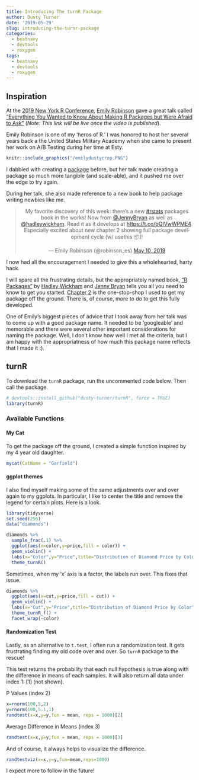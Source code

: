 ```yaml
---
title: Introducing The turnR Package
author: Dusty Turner
date: '2019-05-29'
slug: introducing-the-turnr-package
categories:
  - beatnavy
  - devtools
  - roxygen
tags:
  - beatnavy
  - devtools
  - roxygen
---
```


## Inspiration

At the [2019 New York R Conference](https://www.rstats.nyc/), [Emily Robinson](https://twitter.com/robinson_es) gave a great talk called ["Everything You Wanted to Know About Making R Packages but Were Afraid to Ask"](https://www.rstats.nyc/2019/nyr/) (*Note: This link will be live once the video is published*).  

Emily Robinson is one of my 'heros of R.'  I was honored to host her several years back a the United States Military Academy when she came to present her work on A/B Testing during her time at Esty.   


```r
knitr::include_graphics("/emilydustycrop.PNG")
```

I dabbled with creating a [package](https://github.com/dusty-turner/puertoRicoR) before, but her talk made creating a package so much more tangible (and scale-able), and it pushed me over the edge to try again.  

During her talk, she also made reference to a new book to help package writing newbies like me.

<center>

<blockquote class="twitter-tweet" data-lang="en"><p lang="en" dir="ltr">My favorite discovery of this week: there’s a new <a href="https://twitter.com/hashtag/rstats?src=hash&amp;ref_src=twsrc%5Etfw">#rstats</a> packages book in the works! Now from <a href="https://twitter.com/JennyBryan?ref_src=twsrc%5Etfw">@JennyBryan</a> as well as <a href="https://twitter.com/hadleywickham?ref_src=twsrc%5Etfw">@hadleywickham</a>. Read it as it develops at <a href="https://t.co/bQIVwWPME4">https://t.co/bQIVwWPME4</a>. Especially excited about new chapter 2 showing full package development cycle (w/ usethis 📦)!</p>&mdash; Emily Robinson (@robinson_es) <a href="https://twitter.com/robinson_es/status/1126869271160795137?ref_src=twsrc%5Etfw">May 10, 2019</a></blockquote>
<script async src="https://platform.twitter.com/widgets.js" charset="utf-8"></script>

</center>

I now had all the encouragement I needed to give this a wholehearted, harty hack.

I will spare all the frustrating details, but the appropriately named book, ["R Packages"](https://r-pkgs.org/index.html) by [Hadley Wickham]("https://twitter.com/hadleywickham") and [Jenny Bryan](https://twitter.com/JennyBryan) tells you all you need to know to get you started.  [Chapter 2](https://r-pkgs.org/whole-game.html) is the one-stop-shop I used to get my package off the ground.  There is, of course, more to do to get this fully developed.  

One of Emily's biggest pieces of advice that I took away from her talk was to come up with a good package name.  It needed to be 'googleable' and memorable and there were several other important considerations for naming the package.  Well, I don't know how well I met all the criteria, but I am happy with the appropriatness of how much this package name reflects that I made it :).

## turnR

To download the `turnR` package, run the uncommented code below.  Then call the package.

```r
# devtools::install_github("dusty-turner/turnR", force = TRUE)
library(turnR)
```

### Available Functions

#### My Cat 

To get the package off the ground, I created a simple function inspired by my 4 year old daughter.

```r
mycat(CatName = "Garfield")
```

#### ggplot themes

I also find myself making some of the same adjustments over and over again to my ggplots.  In particular, I like to center the title and remove the legend for certain plots.  Here is a look.

```r
library(tidyverse)
set.seed(256)
data("diamonds") 

diamonds %>%
  sample_frac(.1) %>%
  ggplot(aes(x=color,y=price,fill = color)) +
  geom_violin() +
  labs(x="Color",y="Price",title="Distribution of Diamond Price by Color", subtitle = "Colored by Color") +
  theme_turnR()

```

Sometimes, when my 'x' axis is a factor, the labels run over.  This fixes that issue.

```r

diamonds %>%
  ggplot(aes(x=cut,y=price,fill = cut)) +
  geom_violin() +
  labs(x="Cut",y="Price",title="Distribution of Diamond Price by Color", subtitle = "Colored by Cut; Faceted by Color") +
  theme_turnR_f() +
  facet_wrap(~color)

```

#### Randomization Test

Lastly, as an alternative to `t.test`, I often run a randomization test.  It gets frustrating finding my old code over and over. So `turnR` package to the rescue!

This test returns the probability that each null hypothesis is true along with the difference in means of each samples. It will also return all data under index 1: [1] (not shown).

P Values (index 2)

```r
x=rnorm(100,5,2)
y=rnorm(100,5.1,1)
randtest(x=x,y=y,fun = mean, reps = 1000)[2]
```

Average Difference in Means (index 3)

```r
randtest(x=x,y=y,fun = mean, reps = 1000)[3]
```

And of course, it always helps to visualize the difference.

```r
randtestviz(x=x,y=y,fun=mean,reps=1000)
```

I expect more to follow in the future!